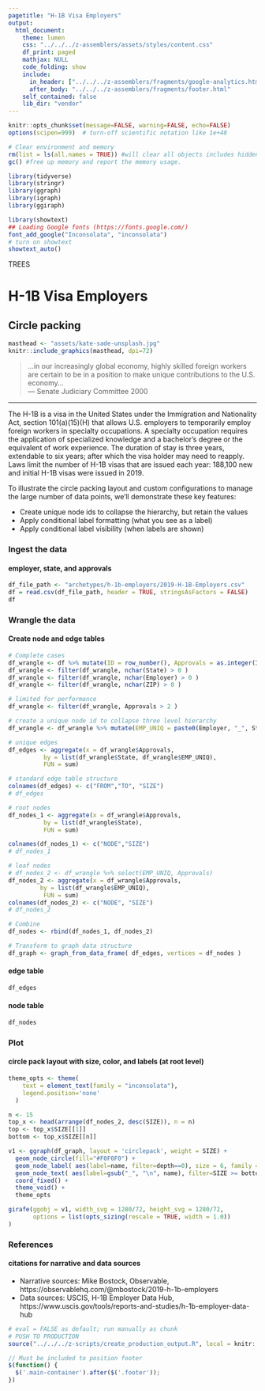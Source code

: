 ```yaml
---
pagetitle: "H-1B Visa Employers"
output:
  html_document:
    theme: lumen
    css: "../../../z-assemblers/assets/styles/content.css"
    df_print: paged
    mathjax: NULL
    code_folding: show
    include:
      in_header: ["../../../z-assemblers/fragments/google-analytics.html", "../../../z-assemblers/fragments/header.html"]
      after_body: "../../../z-assemblers/fragments/footer.html"
    self_contained: false
    lib_dir: "vendor"
---
```


```r

knitr::opts_chunk$set(message=FALSE, warning=FALSE, echo=FALSE)
options(scipen=999)  # turn-off scientific notation like 1e+48

# Clear environment and memory
rm(list = ls(all.names = TRUE)) #will clear all objects includes hidden objects.
gc() #free up memory and report the memory usage.

library(tidyverse)
library(stringr)
library(ggraph)
library(igraph)
library(ggiraph)

library(showtext)
## Loading Google fonts (https://fonts.google.com/)
font_add_google("Inconsolata", "inconsolata")
# turn on showtext
showtext_auto()

```

<div class="activity">
TREES  
</div>

# H-1B Visa Employers
## Circle packing


```r

masthead <- "assets/kate-sade-unsplash.jpg"
knitr::include_graphics(masthead, dpi=72)

```

>  ...in our increasingly global economy, highly skilled foreign workers are certain to be in a position to make unique contributions to the U.S. economy...\
--- Senate Judiciary Committee 2000\

***

The H-1B is a visa in the United States under the Immigration and Nationality Act, section 101(a)(15)(H) that allows U.S. employers to temporarily employ foreign workers in specialty occupations. A specialty occupation requires the application of specialized knowledge and a bachelor's degree or the equivalent of work experience. The duration of stay is three years, extendable to six years; after which the visa holder may need to reapply. Laws limit the number of H-1B visas that are issued each year: 188,100 new and initial H-1B visas were issued in 2019.

To illustrate the circle packing layout and custom configurations to manage the large number of data points, we'll demonstrate these key features: 

* Create unique node ids to collapse the hierarchy, but retain the values
* Apply conditional label formatting (what you see as a label)
* Apply conditional label visibility (when labels are shown)

### Ingest the data
#### employer, state, and approvals


```r

df_file_path <- "archetypes/h-1b-employers/2019-H-1B-Employers.csv"
df = read.csv(df_file_path, header = TRUE, stringsAsFactors = FALSE)
df

```


### Wrangle the data
#### Create node and edge tables


```r

# Complete cases
df_wrangle <- df %>% mutate(ID = row_number(), Approvals = as.integer(Initial.Approvals)+as.integer(Continuing.Approvals) )
df_wrangle <- filter(df_wrangle, nchar(State) > 0 )
df_wrangle <- filter(df_wrangle, nchar(Employer) > 0 )
df_wrangle <- filter(df_wrangle, nchar(ZIP) > 0 )

# limited for performance
df_wrangle <- filter(df_wrangle, Approvals > 2 )

# create a unique node id to collapse three level hierarchy
df_wrangle <- df_wrangle %>% mutate(EMP_UNIQ = paste0(Employer, "_", State, "_", ZIP))

# unique edges
df_edges <- aggregate(x = df_wrangle$Approvals,
          by = list(df_wrangle$State, df_wrangle$EMP_UNIQ),
          FUN = sum)

# standard edge table structure
colnames(df_edges) <- c("FROM","TO", "SIZE")
# df_edges

# root nodes
df_nodes_1 <- aggregate(x = df_wrangle$Approvals,
          by = list(df_wrangle$State),
          FUN = sum)

colnames(df_nodes_1) <- c("NODE","SIZE")
# df_nodes_1

# leaf nodes
# df_nodes_2 <- df_wrangle %>% select(EMP_UNIQ, Approvals)
df_nodes_2 <- aggregate(x = df_wrangle$Approvals,
         by = list(df_wrangle$EMP_UNIQ),
          FUN = sum)
colnames(df_nodes_2) <- c("NODE", "SIZE")
# df_nodes_2

# Combine
df_nodes <- rbind(df_nodes_1, df_nodes_2)

# Transform to graph data structure
df_graph <- graph_from_data_frame( df_edges, vertices = df_nodes )

```


#### edge table


```r

df_edges

```

<p></p>
#### node table


```r

df_nodes

```


### Plot
#### circle pack layout with size, color, and labels (at root level)


```r

theme_opts <- theme(
    text = element_text(family = "inconsolata"), 
    legend.position='none'
  )

n <- 15
top_x <- head(arrange(df_nodes_2, desc(SIZE)), n = n)
top <- top_x$SIZE[[1]]
bottom <- top_x$SIZE[[n]]

v1 <- ggraph(df_graph, layout = 'circlepack', weight = SIZE) + 
  geom_node_circle(fill="#F0F0F0") + 
  geom_node_label( aes(label=name, filter=depth==0), size = 6, family = "inconsolata") +
  geom_node_text( aes(label=gsub("_", "\n", name), filter=SIZE >= bottom & SIZE <= top), size = 3, color = "#333333", family = "inconsolata", face="bold") +
  coord_fixed() + 
  theme_void() +
  theme_opts

girafe(ggobj = v1, width_svg = 1280/72, height_svg = 1280/72,
       options = list(opts_sizing(rescale = TRUE, width = 1.0))
)

```


### References
#### citations for narrative and data sources

* Narrative sources: Mike Bostock, Observable, https://observablehq.com/@mbostock/2019-h-1b-employers
* Data sources: USCIS, H-1B Employer Data Hub, https://www.uscis.gov/tools/reports-and-studies/h-1b-employer-data-hub


```r

# eval = FALSE as default; run manually as chunk
# PUSH TO PRODUCTION
source("../../../z-scripts/create_production_output.R", local = knitr::knit_global())

```


```js

// Must be included to position footer
$(function() {
  $('.main-container').after($('.footer'));
})

```

